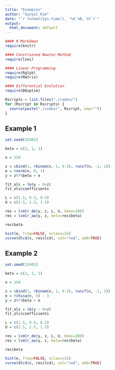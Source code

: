 ```yaml
---
title: "Examples"
author: "Sunyul Kim"
date: "`r format(Sys.time(), '%d %B, %Y')`"
output:
  html_document: default
---
```


```r
#### R Markdown
require(knitr)

#### Constrained Newton Method
require(lsei)

#### Linear Programming
require(Rglpk)
require(Matrix)

#### Differential Evolution
require(DEoptim)

Rscripts = list.files("./codes/")
for (Rscript in Rscripts) {
  source(paste("./codes/", Rscript, sep=""))
}
```

## Example 1

```r
set.seed(32401)

beta = c(2, 1, 1)

n = 250

z = cbind(1, rbinom(n, 1, 0.5), runif(n, -1, 1))
e = rnorm(n, 0, 1)
y = z%*%beta + e

fit_ols = lm(y ~ 0+z)
fit_ols$coefficients

L = c(1.5, 0.5, 0.5)
U = c(2.5, 1.5, 1.5)

res = lcmlr_de(y, z, L, U, kmax=200)
res = lcmlr_aa(y, z, beta=res$beta)
```

```r
res$beta
```

```r
hist(e, freq=FALSE, nclass=15)
curve(dlcd(x, res$lcd), col="red", add=TRUE)
```

## Example 2

```r
set.seed(32401)

beta = c(2, 1, 1)

n = 250

z = cbind(1, rbinom(n, 1, 0.5), runif(n, -1, 1))
e = rchisq(n, 5) - 3
y = z%*%beta + e

fit_ols = lm(y ~ 0+z)
fit_ols$coefficients

L = c(1.5, 0.5, 0.5)
U = c(2.5, 1.5, 1.5)

res = lcmlr_de(y, z, L, U, kmax=200)
res = lcmlr_aa(y, z, beta=res$beta)
```

```r
res$beta
```

```r
hist(e, freq=FALSE, nclass=15)
curve(dlcd(x, res$lcd), col="red", add=TRUE)
```
